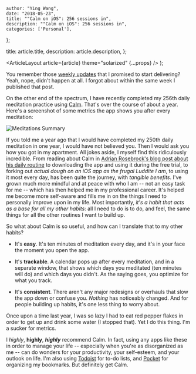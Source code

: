 
    author: "Ying Wang",
    date: "2018-05-23",
    title: ""Calm on iOS": 256 sessions in",
    description: ""Calm on iOS": 256 sessions in",
    categories: ['Personal'],
};

  title: article.title,
  description: article.description,
};

  <ArticleLayout article={article} theme="solarized" {...props} />
);

You remember those [weekly updates](/posts/2018/04/05/weekly_updates) that I promised to start delivering? Yeah, nope, didn't happen at all. I forgot about within the same week I published that post.

On the other end of the spectrum, I have recently completed my 256th daily meditation practice using [Calm](https://www.calm.com/). That's over the course of about a year. Here's a screenshot of some metrics the app shows you after every meditation:

![Meditations Summary](/img/posts/2018/05/23/meditations_summary.png)

If you told me a year ago that I would have completed my 250th daily meditation in one year, I would have not believed you. Then I would ask you how you got in my apartment. All jokes aside, I myself find this ridiculously incredible. From reading about Calm in [Adrian Rosebrock's blog post about his daily routine](https://www.pyimagesearch.com/2017/01/30/a-day-in-the-life-of-a-adrian-rosebrock-computer-vision-researcher-developer-and-entrepreneur/) to downloading the app and using it during the free trial, to forking out _actual dough on an iOS app as the frugal Luddite I am_, to using it most every day, has been quite the journey, with _tangible benefits_. I've grown much more mindful and at peace with who I am -- not an easy task for me -- which has then helped me in my professional career. It's helped me become more self-aware and fills me in on the things I need to personally improve upon in my life. Most importantly, _it's a habit that acts as a base for all my other habits_: all I need to do is to do, and feel, the same things for all the other routines I want to build up.

So what about Calm is so useful, and how can I translate that to my other habits?

- It's **easy**. It's ten minutes of meditation every day, and it's in your face the moment you open the app.

- It's **trackable**. A calendar pops up after every meditation, and in a separate window, that shows which days you meditated (ten minutes will do) and which days you didn't. As the saying goes, you optimize for what you track.

- It's **consistent**. There aren't any major redesigns or overhauls that slow the app down or confuse you. _Nothing_ has noticeably changed. And for people building up habits, it's one less thing to worry about.

Once upon a time last year, I was so lazy I had to eat red pepper flakes in order to get up and drink some water (I stopped that). Yet I do this thing. I'm a sucker for metrics.

I _highly_, **highly**, **_highly_** recommend Calm. In fact, using any apps like these in order to manage your life -- especially when you're as disorganized as me -- can do wonders for your productivity, your self-esteem, and your outlook on life. I'm also using [Todoist](https://todoist.com/app?lang=en#start) for to-do lists, and [Pocket](https://getpocket.com/a/queue/) for organizing my bookmarks. But definitely get Calm.
